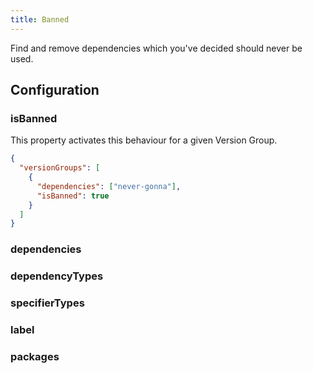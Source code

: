 ```yaml
---
title: Banned
---
```



Find and remove dependencies which you've decided should never be used.

## Configuration

### isBanned <Badge text="Required" variant="danger" />

This property activates this behaviour for a given Version Group.

```json title=".syncpackrc.json"
{
  "versionGroups": [
    {
      "dependencies": ["never-gonna"],
      "isBanned": true
    }
  ]
}
```

### dependencies <Badge text="Optional" variant="note" />

<Dependencies />

### dependencyTypes <Badge text="Optional" variant="note" />

<DependencyTypes />

### specifierTypes <Badge text="Optional" variant="note" />

<SpecifierTypes />

### label <Badge text="Optional" variant="note" />

<Label />

### packages <Badge text="Optional" variant="note" />

<Packages />
